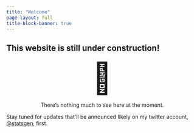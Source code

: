 ```yaml
---
title: "Welcome"
page-layout: full
title-block-banner: true
---
```



:::{.callout-caution}

## This website is still under construction!

<center>

[🚧]{style="font-size:80px"}

There's nothing much to see here at the moment.

</center>




:::

Stay tuned for updates that'll be announced likely on my twitter account, [@statsgen](https://twitter.com/statsgen), first.

